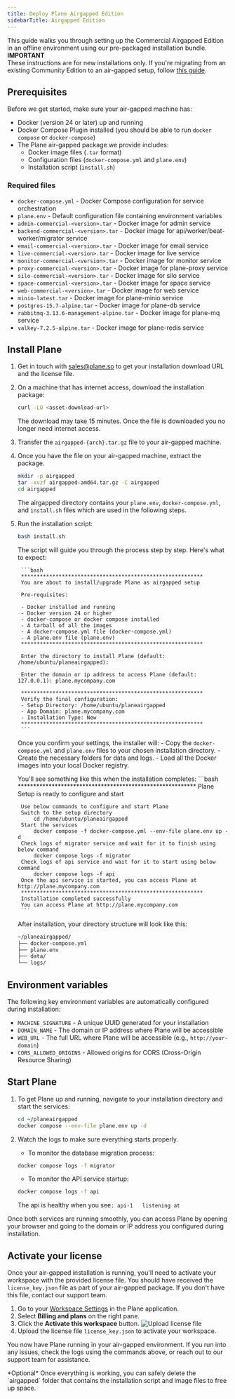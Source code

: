 ```yaml
---
title: Deploy Plane Airgapped Edition
sidebarTitle: Airgapped Edition
---
```


This guide walks you through setting up the Commercial Airgapped Edition in an offline environment using our pre-packaged installation bundle.
<Warning>
**IMPORTANT**  
These instructions are for new installations only. If you're migrating from an existing Community Edition to an air-gapped setup, follow [this guide](/self-hosting/manage/community-to-airgapped).
</Warning>

## Prerequisites
Before we get started, make sure your air-gapped machine has:

- Docker (version 24 or later) up and running
- Docker Compose Plugin installed (you should be able to run `docker compose` or `docker-compose`)
- The Plane air-gapped package we provide includes:
    - Docker image files (`.tar` format)
    - Configuration files (`docker-compose.yml` and `plane.env`)
    - Installation script (`install.sh`)

### Required files

- `docker-compose.yml` - Docker Compose configuration for service orchestration
- `plane.env` - Default configuration file containing environment variables
- `admin-commercial-<version>.tar` - Docker image for admin service
- `backend-commercial-<version>.tar` - Docker image for api/worker/beat-worker/migrator service
- `email-commercial-<version>.tar` - Docker image for email service
- `live-commercial-<version>.tar` - Docker image for live service
- `monitor-commercial-<version>.tar` - Docker image for monitor service
- `proxy-commercial-<version>.tar` - Docker image for plane-proxy service
- `silo-commercial-<version>.tar` - Docker image for silo service
- `space-commercial-<version>.tar` - Docker image for space service
- `web-commercial-<version>.tar` - Docker image for web service
- `minio-latest.tar` - Docker image for plane-minio service
- `postgres-15.7-alpine.tar` - Docker image for plane-db service
- `rabbitmq-3.13.6-management-alpine.tar` - Docker image for plane-mq service
- `valkey-7.2.5-alpine.tar` - Docker image for plane-redis service

## Install Plane
1. Get in touch with sales@plane.so to get your installation download URL and the license file.

2. On a machine that has internet access, download the installation package:

    ```bash
    curl -LO <asset-download-url>
    ```
    
    The download may take 15 minutes. Once the file is downloaded you no longer need internet access.  

3. Transfer the `airgapped-{arch}.tar.gz` file to your air-gapped machine.

4. Once you have the file on your air-gapped machine, extract the package.

    ```bash
    mkdir -p airgapped
    tar -xvzf airgapped-amd64.tar.gz -C airgapped
    cd airgapped
    ```

    The airgapped directory contains your `plane.env`, `docker-compose.yml`, and `install.sh` files which are used in the following steps.  

5. Run the installation script:
    ```bash
    bash install.sh
    ```

    The script will guide you through the process step by step. Here's what to expect:

        ```bash
        **********************************************************
        You are about to install/upgrade Plane as airgapped setup

        Pre-requisites:  

        - Docker installed and running
        - Docker version 24 or higher
        - docker-compose or docker compose installed
        - A tarball of all the images
        - A docker-compose.yml file (docker-compose.yml)
        - A plane.env file (plane.env)
        **********************************************************

        Enter the directory to install Plane (default: /home/ubuntu/planeairgapped):

        Enter the domain or ip address to access Plane (default: 127.0.0.1): plane.mycompany.com

        **********************************************************
        Verify the final configuration:
        - Setup Directory: /home/ubuntu/planeairgapped
        - App Domain: plane.mycompany.com
        - Installation Type: New
        **********************************************************
        ```

    Once you confirm your settings, the installer will:
        - Copy the `docker-compose.yml` and `plane.env` files to your chosen installation directory.
        - Create the necessary folders for data and logs.
        - Load all the Docker images into your local Docker registry.

    You'll see something like this when the installation completes:
        ```bash
        **********************************************************
        Plane Setup is ready to configure and start

        Use below commands to configure and start Plane
        Switch to the setup directory
            cd /home/ubuntu/planeairgapped
        Start the services
            docker compose -f docker-compose.yml --env-file plane.env up -d
        Check logs of migrator service and wait for it to finish using below command
            docker compose logs -f migrator
        Check logs of api service and wait for it to start using below command
            docker compose logs -f api
        Once the api service is started, you can access Plane at http://plane.mycompany.com
        **********************************************************
        Installation completed successfully
        You can access Plane at http://plane.mycompany.com
        ```

    After installation, your directory structure will look like this:
    ```bash
    ~/planeairgapped/
    ├── docker-compose.yml
    ├── plane.env
    ├── data/
    └── logs/
    ```

## Environment variables

The following key environment variables are automatically configured during installation:

- `MACHINE_SIGNATURE` - A unique UUID generated for your installation
- `DOMAIN_NAME` - The domain or IP address where Plane will be accessible
- `WEB_URL` - The full URL where Plane will be accessible (e.g., `http://your-domain`)
- `CORS_ALLOWED_ORIGINS` - Allowed origins for CORS (Cross-Origin Resource Sharing)

## Start Plane
1. To get Plane up and running, navigate to your installation directory and start the services:
    ```bash
    cd ~/planeairgapped
    docker compose --env-file plane.env up -d
    ```

2. Watch the logs to make sure everything starts properly.
    - To monitor the database migration process:
    ```bash
    docker compose logs -f migrator
    ```

    - To monitor the API service startup:
    ```bash
    docker compose logs -f api
    ```

    The api is healthy when you see`: api-1   listening at`

Once both services are running smoothly, you can access Plane by opening your browser and going to the domain or IP address you configured during installation.

## Activate your license

Once your air-gapped installation is running, you'll need to activate your workspace with the provided license file.
<Note>
You should have received the `license_key.json` file as part of your air-gapped package. If you don't have this file, contact our support team.
</Note>

1. Go to your [Workspace Settings](https://docs.plane.so/core-concepts/workspaces/overview#workspace-settings) in the Plane application.
2. Select **Billing and plans** on the right pane.
3. Click the **Activate this workspace** button.
    ![Upload license file](/images/activate-license/upload-airgapped-license-file.webp)
4. Upload the license file `license_key.json` to activate your workspace.

You now have Plane running in your air-gapped environment. If you run into any issues, check the logs using the commands above, or reach out to our support team for assistance.

<Tip>
*Optional*  
Once everything is working, you can safely delete the `airgapped` folder that contains the installation script and image files to free up space.
</Tip>